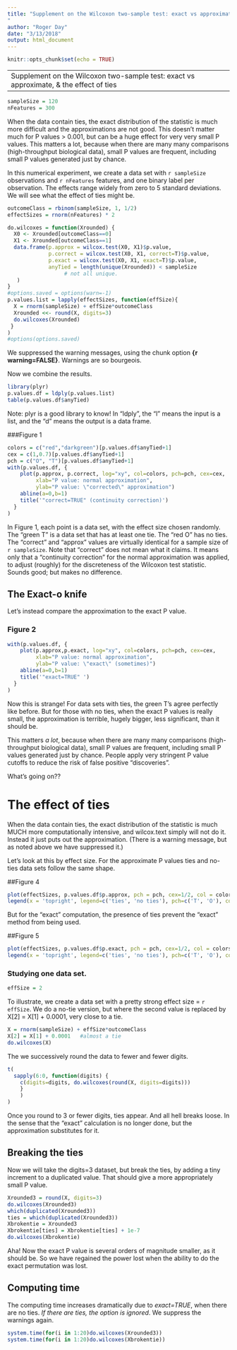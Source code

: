 ```yaml
---
title: "Supplement on the Wilcoxon two-sample test: exact vs approximate, & the effect of ties
"
author: "Roger Day"
date: "3/13/2018"
output: html_document
---
```


```r
knitr::opts_chunk$set(echo = TRUE)
```
---
Supplement on the Wilcoxon two-sample test: exact vs approximate, & the effect of ties
---


```r
sampleSize = 120
nFeatures = 300
```


When the data contain ties, the exact distribution of the statistic is much more difficult and the approximations are not good. This doesn’t matter much for P values > 0.001, but can be a huge effect for very very small P values. This matters a lot, because when there are many many comparisons (high-throughput biological data), small P values are frequent, including small P values generated just by chance.

In this numerical experiment, we create a data set with `r sampleSize` observations and `r nFeatures` features, and one binary label per observation.
The effects range widely from zero to 5 standard deviations.
We will see what the effect of ties might be.



```r
outcomeClass = rbinom(sampleSize, 1, 1/2)
effectSizes = rnorm(nFeatures) * 2
```
```r
do.wilcoxes = function(Xrounded) {
  X0 <- Xrounded[outcomeClass==0]
  X1 <- Xrounded[outcomeClass==1]
  data.frame(p.approx = wilcox.test(X0, X1)$p.value,
             p.correct = wilcox.test(X0, X1, correct=T)$p.value,
             p.exact = wilcox.test(X0, X1, exact=T)$p.value,
             anyTied = length(unique(Xrounded)) < sampleSize 
                  # not all unique.
   )
}
#options.saved = options(warn=-1)
p.values.list = lapply(effectSizes, function(effSize){
  X = rnorm(sampleSize) + effSize*outcomeClass
  Xrounded <<- round(X, digits=3)
  do.wilcoxes(Xrounded)
 }
)
#options(options.saved)
```
We suppressed the warning messages, using the chunk option **{r warning=FALSE}**. Warnings are so bourgeois.

Now we combine the results.
```r
library(plyr)
p.values.df = ldply(p.values.list)
table(p.values.df$anyTied)

```
Note: plyr is a good library to know! In "ldply", the "l" means the input is a list, and the "d" means the output is a data frame.

###Figure 1
```r
colors = c("red","darkgreen")[p.values.df$anyTied+1]  
cex = c(1,0.7)[p.values.df$anyTied+1]  
pch = c("O", "T")[p.values.df$anyTied+1]  
with(p.values.df, {
    plot(p.approx, p.correct, log="xy", col=colors, pch=pch, cex=cex, 
         xlab="P value: normal approximation", 
         ylab="P value: \"corrected\" approximation")
    abline(a=0,b=1)
    title('"correct=TRUE" (continuity correction)')
  }
)
```


In Figure 1, each point is a data set, with the effect size chosen randomly.
The "green T" is a data set that has at least one tie.
The "red O" has no ties.
The "correct" and "approx" values are virtually identical for a sample size of `r sampleSize`. Note that "correct" does not mean what it claims. 
It means only that a "continuity correction" for the normal approximation was applied, to adjust (roughly) for the discreteness of the Wilcoxon test statistic.  Sounds good; but makes no difference.

## The Exact-o knife


Let's instead compare the approximation to the exact P value.



### Figure 2

```r
with(p.values.df, {
    plot(p.approx,p.exact, log="xy", col=colors, pch=pch, cex=cex,
         xlab="P value: normal approximation", 
         ylab="P value: \"exact\" (sometimes)")
    abline(a=0,b=1)
    title('"exact=TRUE" ')
  }
)
```
Now this is strange!   For data sets with ties, the green T's agree perfectly like before.  But for those with no ties, when the exact P values is really small, the approximation is terrible, hugely bigger, less significant, than it should be.

This matters *a lot*, because when there are many many comparisons (high-throughput biological data), small P values are frequent, including small P values generated just by chance. People apply very stringent P value cutoffs to reduce the risk of false positive "discoveries".

What's going on??

# The effect of ties

When the data contain ties, the exact distribution of the statistic is much MUCH more computationally intensive, and wilcox.text simply will not do it. Instead it just puts out the approximation. (There is a warning message, but as noted above we have suppressed it.) 


Let's look at this by effect size.
For the approximate P values ties and no-ties data sets follow the same shape.

##Figure 4

```r
plot(effectSizes, p.values.df$p.approx, pch = pch, cex=1/2, col = colors, log='y')
legend(x = 'topright', legend=c('ties', 'no ties'), pch=c('T', 'O'), col=c('darkgreen', 'red'))
```

But for the "exact" computation, the presence of ties prevent the "exact" method from being used.

##Figure 5


```r
plot(effectSizes, p.values.df$p.exact, pch = pch, cex=1/2, col = colors, log='y')
legend(x = 'topright', legend=c('ties', 'no ties'), pch=c('T', 'O'), col=c('darkgreen', 'red'))

```


### Studying one data set.

```r
effSize = 2

```

To illustrate, we create a data set with a pretty strong effect size =  `r effSize`. We do a no-tie version, but where the second value is replaced by X[2] = X[1] + 0.0001, very close to a tie.


```r
X = rnorm(sampleSize) + effSize*outcomeClass
X[2] = X[1] + 0.0001   #almost a tie
do.wilcoxes(X)
```

The we successively round the data to fewer and fewer digits.

```r
t(
  sapply(6:0, function(digits) {
    c(digits=digits, do.wilcoxes(round(X, digits=digits)))
    }
    )
)
```
Once you round to 3 or fewer digits, ties appear. And all hell breaks loose.  In the sense that the "exact" calculation is no longer done, but the approximation substitutes for it.

## Breaking the ties

Now we will take the digits=3 dataset, but break the ties, by adding a tiny increment to a duplicated value. That should give a more appropriately small P value.
```r
Xrounded3 = round(X, digits=3)
do.wilcoxes(Xrounded3)
which(duplicated(Xrounded3))
ties = which(duplicated(Xrounded3))
Xbrokentie = Xrounded3
Xbrokentie[ties] = Xbrokentie[ties] + 1e-7
do.wilcoxes(Xbrokentie)
```
Aha!  Now the exact P value is several orders of magnitude smaller, as it should be.
So we have regained the power lost when the ability to do the exact permutation was lost.

## Computing time
The computing time increases dramatically due to *exact=TRUE*, when there are no ties. *If there are ties, the option is ignored*. We suppress the warnings again.
```r
system.time(for(i in 1:20)do.wilcoxes(Xrounded3))
system.time(for(i in 1:20)do.wilcoxes(Xbrokentie))
```
